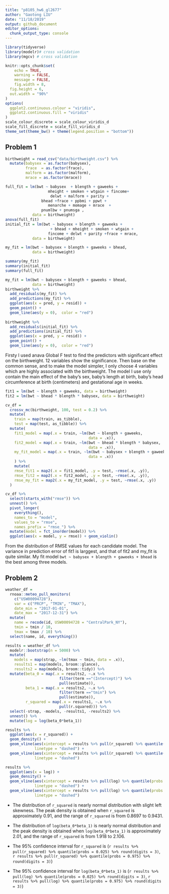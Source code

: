 ```yaml
---
title: "p8105_hw6_gl2677"
author: "Gaotong LIU"
date: "11/18/2019"
output: github_document
editor_options: 
  chunk_output_type: console
---
```


```r
library(tidyverse)
library(modelr)# cross validation
library(mgcv) # cross validation

knitr::opts_chunk$set(
	echo = TRUE,
	warning = FALSE,
	message = FALSE,
	fig.width = 8, 
  fig.height = 6,
  out.width = "90%"
)
options(
  ggplot2.continuous.colour = "viridis",
  ggplot2.continuous.fill = "viridis"
)
scale_colour_discrete = scale_colour_viridis_d
scale_fill_discrete = scale_fill_viridis_d
theme_set(theme_bw() + theme(legend.position = "bottom"))
```

## Problem 1
```r
birthweight = read_csv("data/birthweight.csv") %>% 
  mutate(babysex = as.factor(babysex),
         frace  = as.factor(frace),
         malform = as.factor(malform),
         mrace = as.factor(mrace))
```

```r
full_fit = lm(bwt ~ babysex  + blength + gaweeks + 
                   mheight + smoken + wtgain + fincome+ 
                    delwt + malform + parity + 
                bhead +frace + ppbmi + ppwt +
                   menarche + momage + mrace  + 
                pnumlbw + pnumsga ,
            data = birthweight)
anova(full_fit)
initial_fit = lm(bwt ~ babysex + blength + gaweeks + 
                    + bhead + mheight + smoken + wtgain +
                   fincome + delwt + parity +frace + mrace,
            data = birthweight)

my_fit = lm(bwt ~ babysex + blength + gaweeks + bhead,
            data = birthweight)

summary(my_fit)
summary(initial_fit)
summary(full_fit)

```


```r
my_fit = lm(bwt ~ babysex + blength + gaweeks + bhead,
            data = birthweight)
birthweight %>% 
  add_residuals(my_fit) %>% 
  add_predictions(my_fit) %>% 
  ggplot(aes(x = pred, y = resid)) +
  geom_point() +
  geom_line(aes(y = 0),  color = "red")
  
birthweight %>% 
  add_residuals(initial_fit) %>% 
  add_predictions(initial_fit) %>% 
  ggplot(aes(x = pred, y = resid)) +
  geom_point() +
  geom_line(aes(y = 0),  color = "red")
```

Firsty I used anava Global F test to find the predictors with significant effect on the birthweight. 12 variables show the significance. Then base on the common sense, and to make the model simpler, I only choose 4 variables which are highly associated with the birthweight. The model I use only contain the main effect of  the baby's sex, baby’s length at birth, baby’s head circumference at birth (centimeters) and gestational age in weeks.

```r
fit1 = lm(bwt ~ blength + gaweeks, data = birthweight)
fit2 = lm(bwt ~ bhead * blength * babysex, data = birthweight)

```

```r
cv_df = 
  crossv_mc(birthweight, 100, test = 0.2) %>%
  mutate(
    train = map(train, as_tibble),
    test = map(test, as_tibble)) %>% 
  mutate(
    fit1_model = map(.x = train, ~lm(bwt ~ blength + gaweeks, 
                                     data = .x)),
    fit2_model = map(.x = train, ~lm(bwt ~ bhead * blength * babysex, 
                                     data = .x)),
    my_fit_model = map(.x = train, ~lm(bwt ~ babysex + blength + gaweeks + bhead,
                                     data = .x))
    ) %>% 
    mutate(
    rmse_fit1 = map2(.x = fit1_model, .y = test, ~rmse(.x, .y)),
    rmse_fit2 = map2(.x = fit2_model, .y = test, ~rmse(.x, .y)),
    rmse_my_fit = map2(.x = my_fit_model, .y = test, ~rmse(.x, .y))
  )
```

```r
cv_df %>%
  select(starts_with("rmse")) %>%
  unnest() %>% 
  pivot_longer(
    everything(),
    names_to = "model",
    values_to = "rmse",
    names_prefix = "rmse_") %>%
  mutate(model = fct_inorder(model)) %>%
  ggplot(aes(x = model, y = rmse)) + geom_violin()
```

From the distribution of RMSE values for each candidate model. The variance in prediction error of fit1 is larggest, and that of fit2 and my_fit is quite similar. My fit model `bwt ~ babysex + blength + gaweeks + bhead` is the best among three models.

## Problem 2
```r
weather_df = 
  rnoaa::meteo_pull_monitors(
    c("USW00094728"),
    var = c("PRCP", "TMIN", "TMAX"), 
    date_min = "2017-01-01",
    date_max = "2017-12-31") %>%
  mutate(
    name = recode(id, USW00094728 = "CentralPark_NY"),
    tmin = tmin / 10,
    tmax = tmax / 10) %>%
  select(name, id, everything())
```

```r
results = weather_df %>% 
  modelr::bootstrap(n = 5000) %>% 
  mutate(
    models = map(strap, ~lm(tmax ~ tmin, data = .x)),
    results1 = map(models, broom::glance),
    results2 = map(models, broom::tidy)) %>% 
  mutate(beta_0 = map(.x = results2, ~.x %>% 
                        filter(term =="(Intercept)") %>% 
                        pull(estimate)),
         beta_1 = map(.x = results2, ~.x %>% 
                        filter(term =="tmin") %>% 
                        pull(estimate)),
         r_squared = map(.x = results1, ~.x %>% 
                        pull(r.squared))) %>% 
  select(-strap, -models, -results1, -results2) %>%
  unnest() %>% 
  mutate(log = log(beta_0*beta_1))
```

```r
results %>% 
  ggplot(aes(x = r_squared)) + 
  geom_density() +
  geom_vline(aes(xintercept = results %>% pull(r_squared) %>% quantile(probs = 0.025)),
             linetype = "dashed") +
  geom_vline(aes(xintercept = results %>% pull(r_squared) %>% quantile(probs = 0.975)),
             linetype = "dashed")

results %>% 
  ggplot(aes(x = log)) + 
  geom_density() +
  geom_vline(aes(xintercept = results %>% pull(log) %>% quantile(probs = 0.025)),
             linetype = "dashed") +
  geom_vline(aes(xintercept = results %>% pull(log) %>% quantile(probs = 0.975)),
             linetype = "dashed")
```

* The distribution of `r_squared` is nearly normal distribution with slight left skewness. The peak density is obtained when `r_squared` is approximately 0.91, and the range of `r_squared` is from 0.8697 to 0.9431.

* The distribution of `log(beta_0*beta_1)` is nearly normal distribution and the peak density is obtained when `log(beta_0*beta_1)` is approximately 2.01, and the range of `r_squared` is from 1.918  to 2.106.

* The 95% confidence interval for `r_squared`  is (`r results %>% pull(r_squared) %>% quantile(probs = 0.025) %>% round(digits = 3)`, `r results %>% pull(r_squared) %>% quantile(probs = 0.975) %>% round(digits = 3)`)

* The 95% confidence interval for `log(beta_0*beta_1)`  is (`r results %>% pull(log) %>% quantile(probs = 0.025) %>% round(digits = 3)`, `r results %>% pull(log) %>% quantile(probs = 0.975) %>% round(digits = 3)`)
